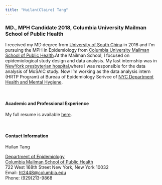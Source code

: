 ```yaml
---
title: "Huilan(Claire) Tang"
---
```




### MD., MPH Candidate 2018, Columbia University Mailman School of Public Health



I received my MD degree from [University of South China](http://english.usc.edu.cn/) in 2016 and I'm pursuing the MPH in Epidemiology from [Columbia University Mailman School of Public Health](https://www.mailman.columbia.edu/).At the Mailman School, I focused on epidemiological study design and data analysis. My last internship was in [NewYork presbyterian hospital](http://www.nyp.org/),where I was responsible for the data analysis of MoSAIC study. Now I'm working as the data analysis intern (HRTP Program) at Bureau of Epidemiology Serivce of [NYC Department Health and Mental Hygiene](http://www1.nyc.gov/site/doh/index.page).

<br>

#### Academic and Professional Experience

My full resume is available [here](Downloads/Huilan(Claire)Tang resume.pdf).

<br>

#### Contact Information

Huilan Tang 


[Department of Epidemiology](https://www.mailman.columbia.edu/become-student/departments/epidemiology)  
[Columbia Mailman School of Public Health](http://www.mailman.columbia.edu/)  
722 West 168th Street 
New York, New York 10032  
Email: [ht2448@columbia.edu](mailto:ht2448@columbia.edu)  
Phone: (929)213-9868 




